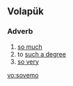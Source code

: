 ==Volapük==

===Adverb===
{{infl|vo|adverb}}

# [[so much]]
# to [[such a degree]]
# [[so very]]

[[vo:sovemo]]